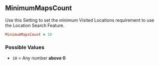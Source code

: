 ## MinimumMapsCount

Use this Setting to set the minimum Visited Locations requirement to use the Location Search Feature.

```ruby
MinimumMapsCount = 10
```

### Possible Values 

- `10` = Any number **<Gn>above 0</Gn>**